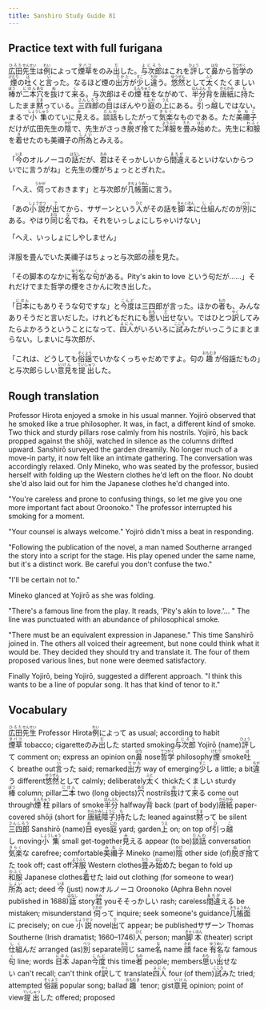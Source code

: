 ```yaml
---
title: Sanshiro Study Guide 81
---
```


## Practice text with full furigana

<p>
<ruby><rb>広田</rb><rt>ひろた</rt></ruby><ruby><rb>先生</rb><rt>せんせい</rt></ruby>は<ruby><rb>例</rb><rt>れい</rt></ruby>によって<ruby><rb>煙草</rb><rt>タバコ</rt></ruby>をのみ<ruby><rb>出</rb><rt>だ</rt></ruby>した。<ruby><rb>与次郎</rb><rt>よじろう</rt></ruby>はこれを<ruby><rb>評</rb><rt>ひょう</rt></ruby>して<ruby><rb>鼻</rb><rt>はな</rt></ruby>から<ruby><rb>哲学</rb><rt>てつがく</rt></ruby>の<ruby><rb>煙</rb><rt>けむり</rt></ruby>の<ruby><rb>吐</rb><rt>は</rt></ruby>くと<ruby><rb>言</rb><rt>い</rt></ruby>った。なるほど煙の<ruby><rb>出方</rb><rt>でかた</rt></ruby>が<ruby><rb>少</rb><rt>すこ</rt></ruby>し<ruby><rb>違</rb><rt>ちが</rt></ruby>う。<ruby><rb>悠然</rb><rt>ゆうぜん</rt></ruby>として<ruby><rb>太</rb><rt>ふと</rt></ruby>くたくましい<ruby><rb>棒</rb><rt>ぼう</rt></ruby>が<ruby><rb>二本</rb><rt>にほん</rt></ruby><ruby><rb>穴</rb><rt>あな</rt></ruby>を<ruby><rb>抜</rb><rt>ぬ</rt></ruby>けて<ruby><rb>来</rb><rt>く</rt></ruby>る。与次郎はその<ruby><rb>煙柱</rb><rt>えんちゅう</rt></ruby>をながめて、<ruby><rb>半分</rb><rt>はんぶん</rt></ruby><ruby><rb>背</rb><rt>せ</rt></ruby>を<ruby><rb>唐紙</rb><rt>からかみ</rt></ruby>に<ruby><rb>持</rb><rt>も</rt></ruby>たしたまま<ruby><rb>黙</rb><rt>だま</rt></ruby>っている。<ruby><rb>三四郎</rb><rt>さんしろう</rt></ruby>の<ruby><rb>目</rb><rt>め</rt></ruby>はぼんやり<ruby><rb>庭</rb><rt>にわ</rt></ruby>の<ruby><rb>上</rb><rt>うえ</rt></ruby>にある。<ruby><rb>引</rb><rt>ひ</rt></ruby>っ<ruby><rb>越</rb><rt>こ</rt></ruby>しではない。まるで<ruby><rb>小集</rb><rt>しょうしゅう</rt></ruby>のていに<ruby><rb>見</rb><rt>み</rt></ruby>える。<ruby><rb>談話</rb><rt>だんわ</rt></ruby>もしたがって<ruby><rb>気楽</rb><rt>きらく</rt></ruby>なものである。ただ<ruby><rb>美禰子</rb><rt>みねこ</rt></ruby>だけが広田先生の<ruby><rb>陰</rb><rt>かげ</rt></ruby>で、先生がさっき<ruby><rb>脱</rb><rt>ぬ</rt></ruby>ぎ<ruby><rb>捨</rb><rt>す</rt></ruby>てた<ruby><rb>洋服</rb><rt>ようふく</rt></ruby>を<ruby><rb>畳</rb><rt>たた</rt></ruby>み<ruby><rb>始</rb><rt>はじ</rt></ruby>めた。先生に<ruby><rb>和服</rb><rt>わふく</rt></ruby>を<ruby><rb>着</rb><rt>き</rt></ruby>せたのも美禰子の<ruby><rb>所為</rb><rt>しょい</rt></ruby>とみえる。
</p>

<p>
「<ruby><rb>今</rb><rt>いま</rt></ruby>のオルノーコの<ruby><rb>話</rb><rt>はなし</rt></ruby>だが、<ruby><rb>君</rb><rt>きみ</rt></ruby>はそそっかしいから<ruby><rb>間違</rb><rt>まちが</rt></ruby>えるといけないからついでに言うがね」と先生の煙がちょっととぎれた。
</p>

<p>
「へえ、<ruby><rb>伺</rb><rt>うかが</rt></ruby>っておきます」と与次郎が<ruby><rb>几帳面</rb><rt>きちょうめん</rt></ruby>に言う。
</p>

<p>
「あの<ruby><rb>小説</rb><rt>しょうせつ</rt></ruby>が<ruby><rb>出</rb><rt>で</rt></ruby>てから、サザーンという<ruby><rb>人</rb><rt>ひと</rt></ruby>がその話を<ruby><rb>脚本</rb><rt>きゃくほん</rt></ruby>に<ruby><rb>仕組</rb><rt>しく</rt></ruby>んだのが<ruby><rb>別</rb><rt>べつ</rt></ruby>にある。やはり<ruby><rb>同</rb><rt>おな</rt></ruby>じ<ruby><rb>名</rb><rt>な</rt></ruby>でね。それをいっしょにしちゃいけない」
</p>

「へえ、いっしょにしやしません」

<p>
洋服を畳んでいた美禰子はちょっと与次郎の<ruby><rb>顔</rb><rt>かお</rt></ruby>を見た。
</p>

<p>
「その脚本のなかに<ruby><rb>有名</rb><rt>ゆうめい</rt></ruby>な<ruby><rb>句</rb><rt>く</rt></ruby>がある。Pity's akin to love という句だが……」それだけでまた哲学の煙をさかんに吹き出した。
</p>

<p>
「<ruby><rb>日本</rb><rt>にほん</rt></ruby>にもありそうな句ですな」と<ruby><rb>今度</rb><rt>こんど</rt></ruby>は三四郎が言った。ほかの<ruby><rb>者</rb><rt>もの</rt></ruby>も、みんなありそうだと言いだした。けれどもだれにも<ruby><rb>思</rb><rt>おも</rt></ruby>い<ruby><rb>出</rb><rt>だ</rt></ruby>せない。ではひとつ<ruby><rb>訳</rb><rt>やく</rt></ruby>してみたらよかろうということになって、<ruby><rb>四人</rb><rt>よにん</rt></ruby>がいろいろに<ruby><rb>試</rb><rt>こころ</rt></ruby>みたがいっこうにまとまらない。しまいに与次郎が、
</p>

<p>
「これは、どうしても<ruby><rb>俗謡</rb><rt>ぞくよう</rt></ruby>でいかなくっちゃだめですよ。句の<ruby><rb>趣</rb><rt>おもむき</rt></ruby>が俗謡だもの」と与次郎らしい<ruby><rb>意見</rb><rt>いけん</rt></ruby>を<ruby><rb>提出</rb><rt>ていしゅつ</rt></ruby>した。
</p>


## Rough translation

Professor Hirota enjoyed a smoke in his usual manner. Yojirō observed that he smoked like a true philosopher. It was, in fact, a different kind of smoke. Two thick and sturdy pillars rose calmly from his nostrils. Yojirō, his back propped against the shōji, watched in silence as the columns drifted upward. Sanshirō surveyed the garden dreamily. No longer much of a move-in party, it now felt like an intimate gathering. The conversation was accordingly relaxed. Only Mineko, who was seated by the professor, busied herself with folding up the Western clothes he'd left on the floor. No doubt she'd also laid out for him the Japanese clothes he'd changed into. 

"You're careless and prone to confusing things, so let me give you one more important fact about Oroonoko." The professor interrupted his smoking for a moment.  

"Your counsel is always welcome." Yojirō didn't miss a beat in responding.

"Following the publication of the novel, a man named Southerne arranged the story into a script for the stage. His play opened under the same name, but it's a distinct work. Be careful you don't confuse the two."

"I'll be certain not to."

Mineko glanced at Yojirō as she was folding.

"There's a famous line from the play. It reads, 'Pity's akin to love.'... " The line was punctuated with an abundance of philosophical smoke.

"There must be an equivalent expression in Japanese." This time Sanshirō joined in. The others all voiced their agreement, but none could think what it would be. They decided they should try and translate it. The four of them proposed various lines, but none were deemed satisfactory.

Finally Yojirō, being Yojirō, suggested a different approach. "I think this wants to be a line of popular song. It has that kind of tenor to it."             


## Vocabulary

<p>
<span class="vocabstudy"><ruby><rb>広田</rb><rt>ひろた</rt></ruby><ruby><rb>先生</rb><rt>せんせい</rt></ruby>&nbsp;Professor Hirota</span><span class="vocabstudy"><ruby><rb>例</rb><rt>れい</rt></ruby>によって&nbsp;as usual; according to habit</span><span class="vocabstudy"><ruby><rb>煙草</rb><rt>タバコ</rt></ruby>&nbsp;tobacco; cigarette</span><span class="vocabstudy">のみ<ruby><rb>出</rb><rt>だ</rt></ruby>した&nbsp;started smoking</span><span class="vocabstudy"><ruby><rb>与次郎</rb><rt>よじろう</rt></ruby>&nbsp;Yojirō (name)</span><span class="vocabstudy"><ruby><rb>評</rb><rt>ひょう</rt></ruby>して&nbsp;comment on; express an opinion on</span><span class="vocabstudy"><ruby><rb>鼻</rb><rt>はな</rt></ruby>&nbsp;nose</span><span class="vocabstudy"><ruby><rb>哲学</rb><rt>てつがく</rt></ruby>&nbsp;philosophy</span><span class="vocabstudy"><ruby><rb>煙</rb><rt>けむり</rt></ruby>&nbsp;smoke</span><span class="vocabstudy"><ruby><rb>吐</rb><rt>は</rt></ruby>く&nbsp;breathe out</span><span class="vocabstudy"><ruby><rb>言</rb><rt>い</rt></ruby>った&nbsp;said; remarked</span><span class="vocabstudy"><ruby><rb>出方</rb><rt>でかた</rt></ruby>&nbsp;way of emerging</span><span class="vocabstudy"><ruby><rb>少</rb><rt>すこ</rt></ruby>し&nbsp;a little; a bit</span><span class="vocabstudy"><ruby><rb>違</rb><rt>ちが</rt></ruby>う&nbsp;different</span><span class="vocabstudy"><ruby><rb>悠然</rb><rt>ゆうぜん</rt></ruby>として&nbsp;calmly; deliberately</span><span class="vocabstudy"><ruby><rb>太</rb><rt>ふと</rt></ruby>く&nbsp;thick</span><span class="vocabstudy">たくましい&nbsp;sturdy</span><span class="vocabstudy"><ruby><rb>棒</rb><rt>ぼう</rt></ruby>&nbsp;column; pillar</span><span class="vocabstudy"><ruby><rb>二本</rb><rt>にほん</rt></ruby>&nbsp;two (long objects)</span><span class="vocabstudy"><ruby><rb>穴</rb><rt>あな</rt></ruby>&nbsp;nostrils</span><span class="vocabstudy"><ruby><rb>抜</rb><rt>ぬ</rt></ruby>けて<ruby><rb>来</rb><rt>く</rt></ruby>る&nbsp;come out through</span><span class="vocabstudy"><ruby><rb>煙柱</rb><rt>えんちゅう</rt></ruby>&nbsp;pillars of smoke</span><span class="vocabstudy"><ruby><rb>半分</rb><rt>はんぶん</rt></ruby>&nbsp;halfway</span><span class="vocabstudy"><ruby><rb>背</rb><rt>せ</rt></ruby>&nbsp;back (part of body)</span><span class="vocabstudy"><ruby><rb>唐紙</rb><rt>からかみ</rt></ruby>&nbsp;paper-covered shōji (short for <ruby><rb>唐紙</rb><rt>からかみ</rt></ruby><ruby><rb>障子</rb><rt>しょうじ</rt></ruby>)</span><span class="vocabstudy"><ruby><rb>持</rb><rt>も</rt></ruby>たした&nbsp;leaned against</span><span class="vocabstudy"><ruby><rb>黙</rb><rt>だま</rt></ruby>って&nbsp;be silent</span><span class="vocabstudy"><ruby><rb>三四郎</rb><rt>さんしろう</rt></ruby>&nbsp;Sanshirō (name)</span><span class="vocabstudy"><ruby><rb>目</rb><rt>め</rt></ruby>&nbsp;eyes</span><span class="vocabstudy"><ruby><rb>庭</rb><rt>にわ</rt></ruby>&nbsp;yard; garden</span><span class="vocabstudy"><ruby><rb>上</rb><rt>うえ</rt></ruby>&nbsp;on; on top of</span><span class="vocabstudy"><ruby><rb>引</rb><rt>ひ</rt></ruby>っ<ruby><rb>越</rb><rt>こ</rt></ruby>し&nbsp;moving</span><span class="vocabstudy"><ruby><rb>小集</rb><rt>しょうしゅう</rt></ruby>&nbsp;small get-together</span><span class="vocabstudy"><ruby><rb>見</rb><rt>み</rt></ruby>える&nbsp;appear (to be)</span><span class="vocabstudy"><ruby><rb>談話</rb><rt>だんわ</rt></ruby>&nbsp;conversation</span><span class="vocabstudy"><ruby><rb>気楽</rb><rt>きらく</rt></ruby>な&nbsp;carefree; comfortable</span><span class="vocabstudy"><ruby><rb>美禰子</rb><rt>みねこ</rt></ruby>&nbsp;Mineko (name)</span><span class="vocabstudy"><ruby><rb>陰</rb><rt>かげ</rt></ruby>&nbsp;other side (of)</span><span class="vocabstudy"><ruby><rb>脱</rb><rt>ぬ</rt></ruby>ぎ<ruby><rb>捨</rb><rt>す</rt></ruby>てた&nbsp;took off; cast off</span><span class="vocabstudy"><ruby><rb>洋服</rb><rt>ようふく</rt></ruby>&nbsp;Western clothes</span><span class="vocabstudy"><ruby><rb>畳</rb><rt>たた</rt></ruby>み<ruby><rb>始</rb><rt>はじ</rt></ruby>めた&nbsp;began to fold up</span><span class="vocabstudy"><ruby><rb>和服</rb><rt>わふく</rt></ruby>&nbsp;Japanese clothes</span><span class="vocabstudy"><ruby><rb>着</rb><rt>き</rt></ruby>せた&nbsp;laid out clothing (for someone to wear)</span><span class="vocabstudy"><ruby><rb>所為</rb><rt>しょい</rt></ruby>&nbsp;act; deed</span>
<span class="vocabstudy"><ruby><rb>今</rb><rt>いま</rt></ruby>&nbsp;(just) now</span><span class="vocabstudy">オルノーコ&nbsp;Oroonoko (Aphra Behn novel published in 1688)</span><span class="vocabstudy"><ruby><rb>話</rb><rt>はなし</rt></ruby>&nbsp;story</span><span class="vocabstudy"><ruby><rb>君</rb><rt>きみ</rt></ruby>&nbsp;you</span><span class="vocabstudy">そそっかしい&nbsp;rash; careless</span><span class="vocabstudy"><ruby><rb>間違</rb><rt>まちが</rt></ruby>える&nbsp;be mistaken; misunderstand</span>
<span class="vocabstudy"><ruby><rb>伺</rb><rt>うかが</rt></ruby>って&nbsp;inquire; seek someone's guidance</span><span class="vocabstudy"><ruby><rb>几帳面</rb><rt>きちょうめん</rt></ruby>に&nbsp;precisely; on cue</span>
<span class="vocabstudy"><ruby><rb>小説</rb><rt>しょうせつ</rt></ruby>&nbsp;novel</span><span class="vocabstudy"><ruby><rb>出</rb><rt>で</rt></ruby>て&nbsp;appear; be published</span><span class="vocabstudy">サザーン&nbsp;Thomas Southerne (Irish dramatist; 1660–1746)</span><span class="vocabstudy"><ruby><rb>人</rb><rt>ひと</rt></ruby>&nbsp;person; man</span><span class="vocabstudy"><ruby><rb>脚本</rb><rt>きゃくほん</rt></ruby>&nbsp;(theater) script</span><span class="vocabstudy"><ruby><rb>仕組</rb><rt>しく</rt></ruby>んだ&nbsp;arranged (as)</span><span class="vocabstudy"><ruby><rb>別</rb><rt>べつ</rt></ruby>&nbsp;separate</span><span class="vocabstudy"><ruby><rb>同</rb><rt>おな</rt></ruby>じ&nbsp;same</span><span class="vocabstudy"><ruby><rb>名</rb><rt>な</rt></ruby>&nbsp;name</span>
<span class="vocabstudy"><ruby><rb>顔</rb><rt>かお</rt></ruby>&nbsp;face</span>
<span class="vocabstudy"><ruby><rb>有名</rb><rt>ゆうめい</rt></ruby>な&nbsp;famous</span><span class="vocabstudy"><ruby><rb>句</rb><rt>く</rt></ruby>&nbsp;line; words</span>
<span class="vocabstudy"><ruby><rb>日本</rb><rt>にほん</rt></ruby>&nbsp;Japan</span><span class="vocabstudy"><ruby><rb>今度</rb><rt>こんど</rt></ruby>&nbsp;this time</span><span class="vocabstudy"><ruby><rb>者</rb><rt>もの</rt></ruby>&nbsp;people; members</span><span class="vocabstudy"><ruby><rb>思</rb><rt>おも</rt></ruby>い<ruby><rb>出</rb><rt>だ</rt></ruby>せない&nbsp;can't recall; can't think of</span><span class="vocabstudy"><ruby><rb>訳</rb><rt>やく</rt></ruby>して&nbsp;translate</span><span class="vocabstudy"><ruby><rb>四人</rb><rt>よにん</rt></ruby>&nbsp;four (of them)</span><span class="vocabstudy"><ruby><rb>試</rb><rt>こころ</rt></ruby>みた&nbsp;tried; attempted</span>
<span class="vocabstudy"><ruby><rb>俗謡</rb><rt>ぞくよう</rt></ruby>&nbsp;popular song; ballad</span><span class="vocabstudy"><ruby><rb>趣</rb><rt>おもむき</rt></ruby>&nbsp;tenor; gist</span><span class="vocabstudy"><ruby><rb>意見</rb><rt>いけん</rt></ruby>&nbsp;opinion; point of view</span><span class="vocabstudy"><ruby><rb>提出</rb><rt>ていしゅつ</rt></ruby>した&nbsp;offered; proposed</span>
</p>
